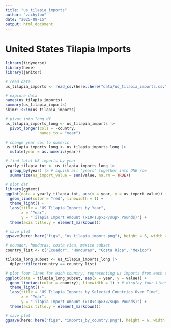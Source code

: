 ```yaml
---
title: "us_tilapia_imports"
author: "zachyloo"
date: "2025-08-15"
output: html_document
---
```


# United States Tilapia Imports

```r
library(tidyverse)
library(here)
library(janitor)
```

```r
# read data
us_tilapia_imports <- read_csv(here::here("data/us_tilapia_imports.csv"))
```

```r
# explore data
names(us_tilapia_imports)
summary(us_tilapia_imports)
skimr::skim(us_tilapia_imports)
```

```r
# pivot into long df
us_tilapia_imports_long <- us_tilapia_imports |> 
  pivot_longer(cols = -country, 
               names_to = "year")

# change year col to numeric
us_tilapia_imports_long <- us_tilapia_imports_long |> 
  mutate(year = as.numeric(year))
```

```r
# find total US imports by year 
yearly_tilapia_tot <- us_tilapia_imports_long |> 
  group_by(year) |> # squish all 'years' together into ONE row
  summarize(us_import_value = sum(value, na.rm = TRUE))
```

```r
# plot dat
library(ggtext)
ggplot(data = yearly_tilapia_tot, aes(x = year, y = us_import_value)) + 
  geom_line(color = "red", linewidth = 1) +
  theme_light() +
  labs(title = "US Tilapia Imports by Year",
       x = "Year",
       y = "Tilapia Import Amount (x10<sup>3</sup> Pounds)") +
  theme(axis.title.y = element_markdown())
```

```r
# save plot
ggsave(here::here("figs", "us_tilapia_import.png"), height = 6, width = 7)
```


```r
# ecuador, honduras, costa rica, mexico subset 
country_list <- c("Ecuador", "Honduras", "Costa Rica", "Mexico")

tilapia_long_subset <- us_tilapia_imports_long |> 
  dplyr::filter(country == country_list)
```

```r
# plot four lines for each country, representing us imports from each country
ggplot(data = tilapia_long_subset, aes(x = year, y = value)) + 
  geom_line(aes(color = country), linewidth = 1) + # display four lines for each country
  theme_light() +
  labs(title = "US Tilapia Imports by Selected Countries Over Time",
       x = "Year",
       y = "Tilapia Import Amount (x10<sup>3</sup> Pounds)") +
  theme(axis.title.y = element_markdown())

```

```r
# save plot
ggsave(here::here("figs", "imports_by_country.png"), height = 6, width = 7)
```

